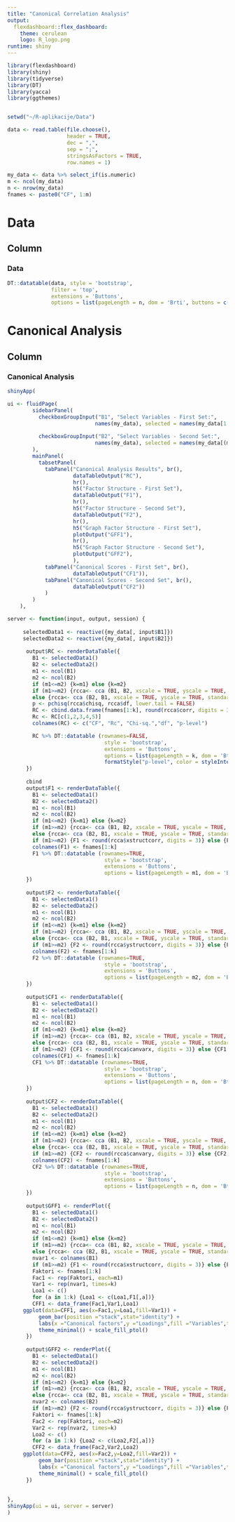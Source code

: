 ---
title: "Canonical Correlation Analysis"
output: 
  flexdashboard::flex_dashboard:
    theme: cerulean
    logo: R_logo.png
runtime: shiny
---

```{r}
library(flexdashboard)
library(shiny)
library(tidyverse)
library(DT)
library(yacca)
library(ggthemes)


setwd("~/R-aplikacije/Data")

data <- read.table(file.choose(),                  
                   header = TRUE,                      
                   dec = ",",                          
                   sep = ";",                          
                   stringsAsFactors = TRUE,
                   row.names = 1)

my_data <- data %>% select_if(is.numeric)
m <- ncol(my_data)
n <- nrow(my_data)
fnames <- paste0("CF", 1:m)

```

Data
=======================================================================
Column {data-width=1000}
-----------------------------------------------------------------------
### Data
```{r}
DT::datatable(data, style = 'bootstrap', 
              filter = 'top', 
              extensions = 'Buttons', 
              options = list(pageLength = n, dom = 'Brti', buttons = c('copy','csv', 'excel')))
```

Canonical Analysis
=======================================================================
Column {data-width=1000}
-----------------------------------------------------------------------
### Canonical Analysis

```{r}
shinyApp(

ui <- fluidPage(
        sidebarPanel(
          checkboxGroupInput("B1", "Select Variables - First Set:",
                            names(my_data), selected = names(my_data[1:(m-3)])),
          
          checkboxGroupInput("B2", "Select Variables - Second Set:",
                            names(my_data), selected = names(my_data[(m-2):m]))
        ),
        mainPanel(
          tabsetPanel(
            tabPanel("Canonical Analysis Results", br(),
                     dataTableOutput("RC"),
                     hr(),
                     h5("Factor Structure - First Set"),
                     dataTableOutput("F1"),
                     hr(),
                     h5("Factor Structure - Second Set"),
                     dataTableOutput("F2"),
                     hr(),
                     h5("Graph Factor Structure - First Set"),
                     plotOutput("GFF1"),
                     hr(),
                     h5("Graph Factor Structure - Second Set"),
                     plotOutput("GFF2"),
                     ),
            tabPanel("Canonical Scores - First Set", br(),
                     dataTableOutput("CF1")),
            tabPanel("Canonical Scores - Second Set", br(),
                     dataTableOutput("CF2"))
            )
        )
    ),

server <- function(input, output, session) {
    
     selectedData1 <- reactive({my_data[, input$B1]})
     selectedData2 <- reactive({my_data[, input$B2]})
    
      output$RC <- renderDataTable({
        B1 <- selectedData1()
        B2 <- selectedData2()
        m1 <- ncol(B1)
        m2 <- ncol(B2)
        if (m1<=m2) {k=m1} else {k=m2}
        if (m1>=m2) {rcca<- cca (B1, B2, xscale = TRUE, yscale = TRUE, standardize.scores = TRUE)}
        else {rcca<- cca (B2, B1, xscale = TRUE, yscale = TRUE, standardize.scores = TRUE)}
        p <- pchisq(rcca$chisq, rcca$df, lower.tail = FALSE)
        RC <- cbind.data.frame(fnames[1:k], round(rcca$corr, digits = 3), round(rcca$chisq, digits = 3), rcca$df, round(p, digits = 3))
        Rc <- RC[c(1,2,3,4,5)]
        colnames(RC) <- c("CF", "Rc", "Chi-sq.","df", "p-level")

        RC %>% DT::datatable (rownames=FALSE, 
                               style = 'bootstrap', 
                               extensions = 'Buttons', 
                               options = list(pageLength = k, dom = 'Bt', buttons = c('copy'))) %>% 
                               formatStyle("p-level", color = styleInterval(c(0.05), c('red', 'black')))
      })
      
      cbind
      output$F1 <- renderDataTable({
        B1 <- selectedData1()
        B2 <- selectedData2()
        m1 <- ncol(B1)
        m2 <- ncol(B2)
        if (m1<=m2) {k=m1} else {k=m2}
        if (m1>=m2) {rcca<- cca (B1, B2, xscale = TRUE, yscale = TRUE, standardize.scores = TRUE)}
        else {rcca<- cca (B2, B1, xscale = TRUE, yscale = TRUE, standardize.scores = TRUE)}
        if (m1>=m2) {F1 <- round(rcca$xstructcorr, digits = 3)} else {F1 <- round(rcca$ystructcorr, digits = 3)} 
        colnames(F1) <- fnames[1:k]
        F1 %>% DT::datatable (rownames=TRUE, 
                               style = 'bootstrap', 
                               extensions = 'Buttons', 
                               options = list(pageLength = m1, dom = 'Bt',buttons = c('copy')))
      })
      
      output$F2 <- renderDataTable({
        B1 <- selectedData1()
        B2 <- selectedData2()
        m1 <- ncol(B1)
        m2 <- ncol(B2)
        if (m1<=m2) {k=m1} else {k=m2}
        if (m1>=m2) {rcca<- cca (B1, B2, xscale = TRUE, yscale = TRUE, standardize.scores = TRUE)}
        else {rcca<- cca (B2, B1, xscale = TRUE, yscale = TRUE, standardize.scores = TRUE)}
        if (m1>=m2) {F2 <- round(rcca$ystructcorr, digits = 3)} else {F2 <- round(rcca$xstructcorr, digits = 3)} 
        colnames(F2) <- fnames[1:k]
        F2 %>% DT::datatable (rownames=TRUE, 
                               style = 'bootstrap', 
                               extensions = 'Buttons', 
                               options = list(pageLength = m2, dom = 'Bt',buttons = c('copy')))
      })
      
      output$CF1 <- renderDataTable({
        B1 <- selectedData1()
        B2 <- selectedData2()
        m1 <- ncol(B1)
        m2 <- ncol(B2)
        if (m1<=m2) {k=m1} else {k=m2}
        if (m1>=m2) {rcca<- cca (B1, B2, xscale = TRUE, yscale = TRUE, standardize.scores = TRUE)}
        else {rcca<- cca (B2, B1, xscale = TRUE, yscale = TRUE, standardize.scores = TRUE)}
        if (m1>=m2) {CF1 <- round(rcca$canvarx, digits = 3)} else {CF1 <- round(rcca$canvary, digits = 3)} 
        colnames(CF1) <- fnames[1:k]
        CF1 %>% DT::datatable (rownames=TRUE, 
                               style = 'bootstrap', 
                               extensions = 'Buttons', 
                               options = list(pageLength = n, dom = 'Bt',buttons = c('copy')))
      })
      
      output$CF2 <- renderDataTable({
        B1 <- selectedData1()
        B2 <- selectedData2()
        m1 <- ncol(B1)
        m2 <- ncol(B2)
        if (m1<=m2) {k=m1} else {k=m2}
        if (m1>=m2) {rcca<- cca (B1, B2, xscale = TRUE, yscale = TRUE, standardize.scores = TRUE)}
        else {rcca<- cca (B2, B1, xscale = TRUE, yscale = TRUE, standardize.scores = TRUE)}
        if (m1>=m2) {CF2 <- round(rcca$canvary, digits = 3)} else {CF2 <- round(rcca$canvarx, digits = 3)} 
        colnames(CF2) <- fnames[1:k]
        CF2 %>% DT::datatable (rownames=TRUE, 
                               style = 'bootstrap', 
                               extensions = 'Buttons', 
                               options = list(pageLength = n, dom = 'Bt',buttons = c('copy')))
      })
      
      output$GFF1 <- renderPlot({
        B1 <- selectedData1()
        B2 <- selectedData2()
        m1 <- ncol(B1)
        m2 <- ncol(B2)
        if (m1<=m2) {k=m1} else {k=m2}
        if (m1>=m2) {rcca<- cca (B1, B2, xscale = TRUE, yscale = TRUE, standardize.scores = TRUE)} 
        else {rcca<- cca (B2, B1, xscale = TRUE, yscale = TRUE, standardize.scores = TRUE)}
        nvar1 <- colnames(B1)
        if (m1>=m2) {F1 <- round(rcca$xstructcorr, digits = 3)} else {F1 <- round(rcca$ystructcorr, digits = 3)} 
        Faktori <- fnames[1:k]
        Fac1 <- rep(Faktori, each=m1)
        Var1 <- rep(nvar1, times=k)
        Loa1 <- c()
        for (a in 1:k) {Loa1 <- c(Loa1,F1[,a])}
        CFF1 <- data_frame(Fac1,Var1,Loa1)
     ggplot(data=CFF1, aes(x=Fac1,y=Loa1,fill=Var1)) +
          geom_bar(position ="stack",stat="identity") +
          labs(x ="Canonical factors",y ="Loadings",fill ="Variables",title= "")+
          theme_minimal() + scale_fill_ptol()
      })
      
      output$GFF2 <- renderPlot({
        B1 <- selectedData1()
        B2 <- selectedData2()
        m1 <- ncol(B1)
        m2 <- ncol(B2)
        if (m1<=m2) {k=m1} else {k=m2}
        if (m1>=m2) {rcca<- cca (B1, B2, xscale = TRUE, yscale = TRUE, standardize.scores = TRUE)} 
        else {rcca<- cca (B2, B1, xscale = TRUE, yscale = TRUE, standardize.scores = TRUE)}
        nvar2 <- colnames(B2)
        if (m1>=m2) {F2 <- round(rcca$ystructcorr, digits = 3)} else {F2 <- round(rcca$xstructcorr, digits = 3)} 
        Faktori <- fnames[1:k]
        Fac2 <- rep(Faktori, each=m2)
        Var2 <- rep(nvar2, times=k)
        Loa2 <- c()
        for (a in 1:k) {Loa2 <- c(Loa2,F2[,a])}
        CFF2 <- data_frame(Fac2,Var2,Loa2)
     ggplot(data=CFF2, aes(x=Fac2,y=Loa2,fill=Var2)) +
          geom_bar(position ="stack",stat="identity") +
          labs(x ="Canonical factors",y ="Loadings",fill ="Variables",title= "")+
          theme_minimal() + scale_fill_ptol()
      })
      
      
},
shinyApp(ui = ui, server = server)
)
```
